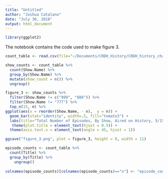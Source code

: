 ```yaml
---
title: "Untitled"
author: "Joshua Catalano"
date: "July 30, 2018"
output: html_document
---
```

```r
library(ggplot2)
```

The notebook contains the code used to make figure 3. 

```r

count_table <- read.csv(file="~/Documents/CRDH_History/CRDH_history_channel/frequency_data.csv", header=TRUE, sep=",")

show_counts <- count_table %>% 
  count(Show.Name) %>% 
  group_by(Show.Name) %>% 
  mutate(show_count = n()) %>% 
  ungroup()

```



```r
figure_3 <- show_counts %>% 
  filter(Show.Name != c("999", "888")) %>%
  filter(Show.Name != "777") %>%
  top_n(15, n) %>%
ggplot(aes(x = reorder(Show.Name, - n),  y = n)) + 
  geom_bar(stat="identity", width=.5, fill="tomato3") + 
  labs(title="Total Number of Episodes, By Show, Aired on History, 5/15/18 - 6/13/18", x = "Show", y = "Number of episodes aired") + 
   theme(plot.title = element_text(hjust = 0.5)) +
  theme(axis.text.x = element_text(angle = 45, hjust = 1))
```

```r
ggsave("figure_3.png", plot = figure_3, height = 8, width = 11)
```


```r
episode_counts <- count_table %>% 
  count(Title) %>% 
  group_by(Title) %>% 
    ungroup()
  
colnames(episode_counts)[colnames(episode_counts)=="n"] <- "episode_count"

```

